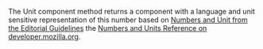 The Unit component method returns a component with a language and unit sensitive representation of this number based on [Numbers and Unit from the Editorial Guidelines](https://cdn.wfp.org/guides/editorial/content/numbers-and-units/) the [Numbers and Units Reference on developer.mozilla.org](http://cdn.wfp.org/guides/editorial/content/numbers-and-units).

<!-- ### Usage with react -->

<!--

````
```js
````

```js
<Unit type="Usd" input="thousand" output="million" showZero hideEmpty>
  1234567
</Unit>
```
-->
